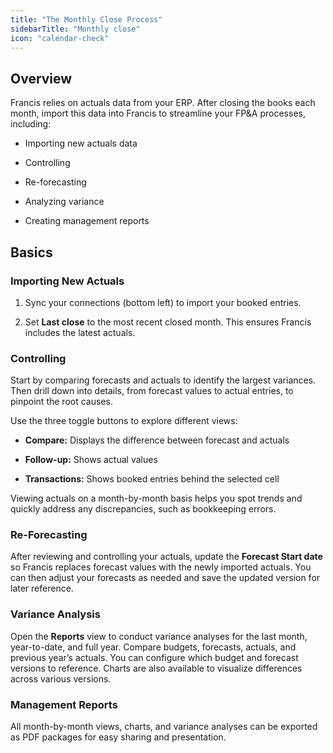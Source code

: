 ```yaml
---
title: "The Monthly Close Process"
sidebarTitle: "Monthly close"
icon: "calendar-check"
---
```


## Overview

Francis relies on actuals data from your ERP. After closing the books each month, import this data into Francis to streamline your FP\&A processes, including:

* Importing new actuals data

* Controlling

* Re-forecasting

* Analyzing variance

* Creating management reports

## Basics

### Importing New Actuals

1. Sync your connections (bottom left) to import your booked entries.

2. Set **Last close** to the most recent closed month. This ensures Francis includes the latest actuals.

### Controlling

Start by comparing forecasts and actuals to identify the largest variances. Then drill down into details, from forecast values to actual entries, to pinpoint the root causes.

Use the three toggle buttons to explore different views:

* **Compare:** Displays the difference between forecast and actuals

* **Follow-up:** Shows actual values

* **Transactions:** Shows booked entries behind the selected cell

Viewing actuals on a month-by-month basis helps you spot trends and quickly address any discrepancies, such as bookkeeping errors.

### Re-Forecasting

After reviewing and controlling your actuals, update the **Forecast Start date** so Francis replaces forecast values with the newly imported actuals. You can then adjust your forecasts as needed and save the updated version for later reference.

### Variance Analysis

Open the **Reports** view to conduct variance analyses for the last month, year-to-date, and full year. Compare budgets, forecasts, actuals, and previous year’s actuals. You can configure which budget and forecast versions to reference. Charts are also available to visualize differences across various versions.

### Management Reports

All month-by-month views, charts, and variance analyses can be exported as PDF packages for easy sharing and presentation.